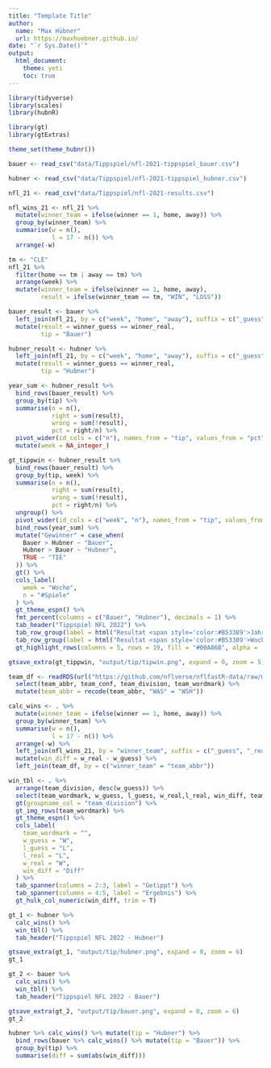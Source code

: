 ```yaml
---
title: "Template Title"
author: 
  name: "Max Hübner"
  url: https://maxhuebner.github.io/
date: "`r Sys.Date()`"
output:
  html_document:
    theme: yeti
    toc: true
---
```


```r
library(tidyverse)
library(scales)
library(hubnR)

library(gt)
library(gtExtras)

theme_set(theme_hubnr())
```

```r
bauer <- read_csv("data/Tippspiel/nfl-2021-tippspiel_bauer.csv")

hubner <- read_csv("data/Tippspiel/nfl-2021-tippspiel_hubner.csv")
```


```r
nfl_21 <- read_csv("data/Tippspiel/nfl-2021-results.csv")

nfl_wins_21 <- nfl_21 %>% 
  mutate(winner_team = ifelse(winner == 1, home, away)) %>% 
  group_by(winner_team) %>% 
  summarise(w = n(),
            l = 17 - n()) %>% 
  arrange(-w)

```

```r
tm <- "CLE"
nfl_21 %>% 
  filter(home == tm | away == tm) %>% 
  arrange(week) %>% 
  mutate(winner_team = ifelse(winner == 1, home, away),
         result = ifelse(winner_team == tm, "WIN", "LOSS"))
```

```r
bauer_result <- bauer %>% 
  left_join(nfl_21, by = c("week", "home", "away"), suffix = c("_guess", "_real")) %>% 
  mutate(result = winner_guess == winner_real,
         tip = "Bauer")

hubner_result <- hubner %>% 
  left_join(nfl_21, by = c("week", "home", "away"), suffix = c("_guess", "_real")) %>% 
  mutate(result = winner_guess == winner_real,
         tip = "Hubner")
```

```r
year_sum <- hubner_result %>% 
  bind_rows(bauer_result) %>% 
  group_by(tip) %>% 
  summarise(n = n(),
            right = sum(result),
            wrong = sum(!result),
            pct = right/n) %>% 
  pivot_wider(id_cols = c("n"), names_from = "tip", values_from = "pct") %>% 
  mutate(week = NA_integer_)

gt_tippwin <- hubner_result %>% 
  bind_rows(bauer_result) %>% 
  group_by(tip, week) %>% 
  summarise(n = n(),
            right = sum(result),
            wrong = sum(!result),
            pct = right/n) %>% 
  ungroup() %>% 
  pivot_wider(id_cols = c("week", "n"), names_from = "tip", values_from = "pct") %>% 
  bind_rows(year_sum) %>% 
  mutate("Gewinner" = case_when(
    Bauer > Hubner ~ "Bauer",
    Hubner > Bauer ~ "Hubner",
    TRUE ~ "TIE"
  )) %>% 
  gt() %>% 
  cols_label(
    week = "Woche",
    n = "#Spiele"
  ) %>% 
  gt_theme_espn() %>% 
  fmt_percent(columns = c("Bauer", "Hubner"), decimals = 1) %>% 
  tab_header("Tippspiel NFL 2022") %>% 
  tab_row_group(label = html("Resultat <span style='color:#B53389'>Jahr</span>"), rows = is.na(week)) %>% 
  tab_row_group(label = html("Resultat <span style='color:#B53389'>Wochen</span>"), rows = week != 0) %>% 
  gt_highlight_rows(columns = 5, rows = 19, fill = "#00A86B", alpha = .5)

gtsave_extra(gt_tippwin, "output/tip/tipwin.png", expand = 0, zoom = 5)
```

```r
team_df <- readRDS(url("https://github.com/nflverse/nflfastR-data/raw/master/teams_colors_logos.rds")) %>% 
  select(team_abbr, team_conf, team_division, team_wordmark) %>% 
  mutate(team_abbr = recode(team_abbr, "WAS" = "WSH"))

calc_wins <- . %>% 
  mutate(winner_team = ifelse(winner == 1, home, away)) %>% 
  group_by(winner_team) %>% 
  summarise(w = n(),
            l = 17 - n()) %>% 
  arrange(-w) %>% 
  left_join(nfl_wins_21, by = "winner_team", suffix = c("_guess", "_real")) %>% 
  mutate(win_diff = w_real - w_guess) %>% 
  left_join(team_df, by = c("winner_team" = "team_abbr"))
```


```r
win_tbl <- . %>%
  arrange(team_division, desc(w_guess)) %>% 
  select(team_wordmark, w_guess, l_guess, w_real,l_real, win_diff, team_division) %>% 
  gt(groupname_col = "team_division") %>% 
  gt_img_rows(team_wordmark) %>% 
  gt_theme_espn() %>% 
  cols_label(
    team_wordmark = "",
    w_guess = "W",
    l_guess = "L",
    l_real = "L",
    w_real = "W",
    win_diff = "Diff"
  ) %>% 
  tab_spanner(columns = 2:3, label = "Getippt") %>% 
  tab_spanner(columns = 4:5, label = "Ergebnis") %>% 
  gt_hulk_col_numeric(win_diff, trim = T)
```

```r
gt_1 <- hubner %>% 
  calc_wins() %>% 
  win_tbl() %>% 
  tab_header("Tippspiel NFL 2022 - Hubner")

gtsave_extra(gt_1, "output/tip/hubner.png", expand = 0, zoom = 6)
gt_1

gt_2 <- bauer %>% 
  calc_wins() %>% 
  win_tbl() %>% 
  tab_header("Tippspiel NFL 2022 - Bauer")

gtsave_extra(gt_2, "output/tip/bauer.png", expand = 0, zoom = 6)
gt_2
```

```r
hubner %>% calc_wins() %>% mutate(tip = "Hubner") %>% 
  bind_rows(bauer %>% calc_wins() %>% mutate(tip = "Bauer")) %>% 
  group_by(tip) %>% 
  summarise(diff = sum(abs(win_diff)))

```


